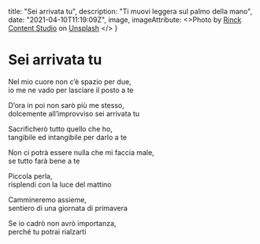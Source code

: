 
  title: "Sei arrivata tu",
  description: "Ti muovi leggera sul palmo della mano",
  date: "2021-04-10T11:19:09Z",
  image,
  imageAttribute: <>Photo by <a href="https://unsplash.com/@rinckad?utm_source=unsplash&utm_medium=referral&utm_content=creditCopyText">Rinck Content Studio</a> on <a href="https://unsplash.com/s/photos/pink?utm_source=unsplash&utm_medium=referral&utm_content=creditCopyText">Unsplash</a>
  </>
}


# Sei arrivata tu

Nel mio cuore non c’è spazio per due,  
io me ne vado per lasciare il posto a te

D’ora in poi non sarò più me stesso,  
dolcemente all’improvviso sei arrivata tu

Sacrificherò tutto quello che ho,  
tangibile ed intangibile per darlo a te

Non ci potrà essere nulla che mi faccia male,  
se tutto farà bene a te

Piccola perla,  
risplendi con la luce del mattino

Cammineremo assieme,  
sentiero di una giornata di primavera

Se io cadrò non avrò importanza,  
perché tu potrai rialzarti
